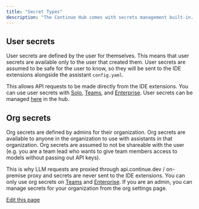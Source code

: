 ```yaml
---
title: "Secret Types"
description: "The Continue Hub comes with secrets management built-in. Secrets are values such as API keys or endpoints that can be shared across assistants and within organizations."
---
```


## User secrets[​](#user-secrets "Direct link to User secrets")

User secrets are defined by the user for themselves. This means that user secrets are available only to the user that created them. User secrets are assumed to be safe for the user to know, so they will be sent to the IDE extensions alongside the assistant `config.yaml`.

This allows API requests to be made directly from the IDE extensions. You can use user secrets with [Solo](/hub/governance/pricing#solo), [Teams](/hub/governance/pricing#teams), and [Enterprise](/hub/governance/pricing#enterprise). User secrets can be managed [here](https://hub.continue.dev/settings/secrets) in the hub.

## Org secrets[​](#org-secrets "Direct link to Org secrets")

Org secrets are defined by admins for their organization. Org secrets are available to anyone in the organization to use with assistants in that organization. Org secrets are assumed to not be shareable with the user (e.g. you are a team lead who wants to give team members access to models without passing out API keys).

This is why LLM requests are proxied through api.continue.dev / on-premise proxy and secrets are never sent to the IDE extensions. You can only use org secrets on [Teams](/hub/governance/pricing#teams) and [Enterprise](/hub/governance/pricing#enterprise). If you are an admin, you can manage secrets for your organization from the org settings page.

[Edit this page](https://github.com/continuedev/continue/tree/main/docs/docs/hub/secrets/secret-types.md)
